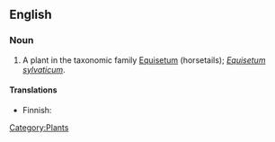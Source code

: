 ==English==

===Noun===
{{en-noun|sg=[[wood]] [[horsetail]]}}

# A plant in the taxonomic family [[Equisetum]] (horsetails); ''[[Equisetum sylvaticum]]''.

====Translations====
{{top}}
*Finnish: {{t|fi|metsäkorte}}
{{trans-mid}}
{{trans-bottom}}

[[Category:Plants]]